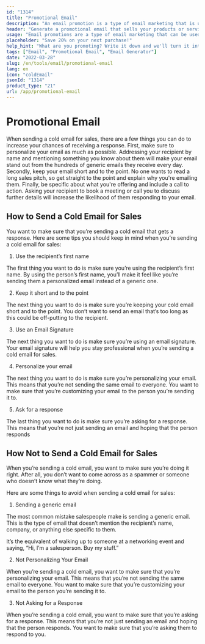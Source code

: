 ```yaml
---
id: "1314"
title: "Promotional Email"
description: "An email promotion is a type of email marketing that is used to promote products or services. Email promotions are often sent to a list of subscribers, and they can be used to promote sales, events, or new products. Email promotions can also be used to build relationships with customers or to cultivate loyalty."
header: "Generate a promotional email that sells your products or services."
usage: "Email promotions are a type of email marketing that can be used to promote sales, events, or new products. The following generator can help you design and brainstrom a promotional email that is closely aligned with your brand."
placeholder: "Save 20% on your next purchase!"
help_hint: "What are you promoting? Write it down and we'll turn it into a Promotional Email."
tags: ["Email", "Promotional Email", "Email Generator"]
date: "2022-03-28"
slug: /en/tools/email/promotional-email
lang: en
icon: "coldEmail"
jsonId: "1314"
product_type: "21"
url: /app/promotional-email
---
```


# Promotional Email

When sending a cold email for sales, there are a few things you can do to increase your chances of receiving a response. First, make sure to personalize your email as much as possible. Addressing your recipient by name and mentioning something you know about them will make your email stand out from the hundreds of generic emails they receive every day. Secondly, keep your email short and to the point. No one wants to read a long sales pitch, so get straight to the point and explain why you're emailing them. Finally, be specific about what you're offering and include a call to action. Asking your recipient to book a meeting or call you to discuss further details will increase the likelihood of them responding to your email.

## How to Send a Cold Email for Sales

You want to make sure that you’re sending a cold email that gets a response. Here are some tips you should keep in mind when you’re sending a cold email for sales:

1. Use the recipient’s first name

The first thing you want to do is make sure you’re using the recipient’s first name. By using the person’s first name, you’ll make it feel like you’re sending them a personalized email instead of a generic one.

2. Keep it short and to the point

The next thing you want to do is make sure you’re keeping your cold email short and to the point. You don’t want to send an email that’s too long as this could be off-putting to the recipient.

3. Use an Email Signature

The next thing you want to do is make sure you’re using an email signature. Your email signature will help you stay professional when you’re sending a cold email for sales.

4. Personalize your email

The next thing you want to do is make sure you’re personalizing your email. This means that you’re not sending the same email to everyone. You want to make sure that you’re customizing your email to the person you’re sending it to.

5. Ask for a response

The last thing you want to do is make sure you’re asking for a response. This means that you’re not just sending an email and hoping that the person responds

## How Not to Send a Cold Email for Sales

When you’re sending a cold email, you want to make sure you’re doing it right. After all, you don’t want to come across as a spammer or someone who doesn’t know what they’re doing.

Here are some things to avoid when sending a cold email for sales:

1. Sending a generic email

The most common mistake salespeople make is sending a generic email. This is the type of email that doesn’t mention the recipient’s name, company, or anything else specific to them.

It’s the equivalent of walking up to someone at a networking event and saying, “Hi, I’m a salesperson. Buy my stuff.”

2. Not Personalizing Your Email

When you’re sending a cold email, you want to make sure that you’re personalizing your email. This means that you’re not sending the same email to everyone. You want to make sure that you’re customizing your email to the person you’re sending it to.

3. Not Asking for a Response

When you’re sending a cold email, you want to make sure that you’re asking for a response. This means that you’re not just sending an email and hoping that the person responds. You want to make sure that you’re asking them to respond to you.
